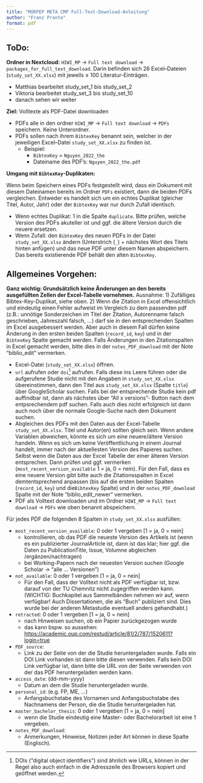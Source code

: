 ```yaml
---
title: "MORPEP META CMP Full-Text-Download-Anleitung"
author: "Franz Prante"
format: pdf
---
```


## ToDo:

__Ordner in Nextcloud:__ `HIWI_MP` -> `Full text download` -> `packages_for_full_text_download`. Darin befinden sich 26 Excel–Dateien (`study_set_XX.xlsx`) mit jeweils $\leq$ 100 Literatur-Einträgen.

- Matthias bearbeitet study_set_1 bis study_set_2
- Viktoria bearbeitet study_set_3 bis study_set_10
- danach sehen wir weiter

__Ziel:__ Volltexte als PDF-Datei downloaden

- PDFs alle in den ordner `HIWI_MP` -> `Full text download` -> `PDFs` speichern. Keine Unterordner.
- PDFs sollen nach ihrem `BibtexKey` benannt sein, welcher in der jeweiligen Excel–Datei `study_set_XX.xlsx` zu finden ist. 
  - Beispiel: 
    - `BibtexKey` = `Nguyen_2022_the`
    - Dateiname des PDF's: `Nguyen_2022_the.pdf`

__Umgang mit `BibtexKey`-Duplikaten:__ 

Wenn beim Speichern eines PDFs festgestellt wird, dass ein Dokument mit diesem Dateinamen bereits im Ordner `PDFs` existiert, dann die beiden PDFs vergleichen. Entweder es handelt sich um ein echtes Duplikat (gleicher Titel, Autor, Jahr) oder der `BibtexKey` war nur durch Zufall identisch.

- Wenn echtes Duplikat: 1 in die Spalte `duplicate`. Bitte prüfen, welche Version des PDFs akuteller ist und ggf. die ältere Version durch die neuere ersetzen.
- Wenn Zufall: den `BibtexKey` des neuen PDFs in der Datei `study_set_XX.xlsx` ändern (Unterstrich (`_`) + nächstes Wort des Titels hinten anfügen) und das neue PDF unter diesem Namen abspeichern. Das bereits existierende PDF behält den alten `BibtexKey`.

## Allgemeines Vorgehen:

__Ganz wichtig: Grundsätzlich keine Änderungen an den bereits ausgefüllten Zellen der Excel-Tabelle vornehmen.__ Ausnahme: 1) Zufälliges Bibtex-Key-Duplikat, siehe oben. 2) Wenn die Zitation in Excel offensichtlich und eindeutig einen Fehler aufweist im Vergleich zu dem passenden pdf (z.B.: unnötige Sonderzeichen im Titel der Zitation, Autorenname falsch geschrieben, Jahreszahl falsch, ...) darf sie in den entsprechenden Spalten im Excel ausgebessert werden. Aber auch in diesem Fall dürfen keine Änderung in den ersten beiden Spalten (`record_id`, `key`) und in der `BibtexKey` Spalte gemacht werden. Falls Änderungen in den Zitationspalten in Excel gemacht werden, bitte dies in der `notes_PDF_download` mit der Note "biblio_edit" vermerken.

- Excel-Datei (`study_set_XX.xlsx`) öffnen.
- `url` aufrufen oder `doi`^[DOIs ("digital object identifiers") sind ähnlich wie URLs, können in der Regel also auch einfach in die Adresszeile des Browsers kopiert und geöffnet werden.] aufrufen. Falls diese ins Leere führen oder die aufgerufene Studie nicht mit den Angaben in `study_set_XX.xlsx` übereinstimmen, dann den Titel aus `study_set_XX.xlsx` (Spalte `title`) über GoogleScholar suchen. Falls bei der entsprechende Studie kein pdf auffindbar ist, dann als nächstes über "All x versions"- Button nach dem entpsrechendem pdf suchen. Falls auch dies nicht erfolgreich ist dann auch noch über die normale Google-Suche nach dem Dokument suchen.   
- Abgleichen des PDFs mit den Daten aus der Excel-Tabelle `study_set_XX.xlsx`. Titel und Autor(en) sollten gleich sein. Wenn andere Variablen abweichen, könnte es sich um eine neuere/ältere Version handeln. Wenn es sich um keine Veröffentlichung in einem Journal handelt, immer nach der aktuellesten Version des Papieres suchen. Selbst wenn die Daten aus der Excel Tabelle der einer älteren Version entsprechen. Dann prüfen und ggf. vermerken (`most_recent_version_available` 1 = ja, 0 = nein). Für den Fall, dass es eine neuere Version gibt bitte auch die Zitationsspalten in Excel demtentsprechend anpassen (bis auf die ersten beiden Spalten (`record_id`, `key`) und die`BibtexKey` Spalte) und in der `notes_PDF_download` Spalte mit der Note "biblio_edit_newer" vermerken.
- PDF als Volltext downloaden und im Ordner `HIWI_MP` -> `Full text download` -> `PDFs` wie oben benannt abspeichern.

Für jedes PDF die folgenden 8 Spalten in `study_set_XX.xlsx` ausfüllen:

- `most_recent_version_available`: 0 oder 1 vergeben [1 = ja, 0 = nein]
  - kontrollieren, ob das PDF die neueste Version des Artikels ist (wenn es ein publizierter JournalArticle ist, dann ist das klar; hier ggf. die Daten zu PublicationTitle, Issue, Volumne abgleichen /ergänzen/nachtragen)
  - bei Working-Papern nach der neuesten Version suchen (Google Scholar -> "alle ... Versionen")

- `not_available`: 0 oder 1 vergeben [1 = ja, 0 = nein]
  - Für den Fall, dass der Volltext nicht als PDF verfügbar ist, bzw. darauf von der TU Chemnitz nicht zugegriffen werden kann. (WICHTIG: Buchkapitel aus Sammelbänden nehmen wir auf, wenn verfügbar! Auch Dissertationen, die als "Buch" publiziert sind. Dies wurde bei der anderen Metastudie eventuell anders gehandhabt.)

- `retracted`: 0 oder 1 vergeben [1 = ja, 0 = nein]
  - nach Hinweisen suchen, ob ein Papier zurückgezogen wurde
  - das kann bspw. so aussehen: [https://academic.oup.com/restud/article/81/2/787/1520611?login=true](https://academic.oup.com/restud/article/81/2/787/1520611?login=true)

- `PDF_source`:
  - Link zu der Seite von der die Studie heruntergeladen wurde. Falls ein DOI Link vorhanden ist dann bitte diesen verwenden. Falls kein DOI Link verfügbar ist, dann bitte die URL von der Seite verwenden von der das PDF heruntergeladen werden kann. 

- `access_date`: (dd-mm-yyyy)
  - Datum an dem die Studie heruntergeladen wurde. 

- `personal_id`: (e.g. FP, ME, ...)
  - Anfangsbuchstabe des Vornamen und Anfangsbuchstabe des Nachnamens der Person, die die Studie heruntergeladen hat.    

- `master_bachelor_thesis `: 0 oder 1 vergeben [1 = ja, 0 = nein]
  - wenn die Studie eindeutig eine Master- oder Bachelorarbeit ist eine 1 vergeben. 

- `notes_PDF_download`:
  - Anmerkungen, Hinweise, Notizen jeder Art können in diese Spalte (Englisch).
